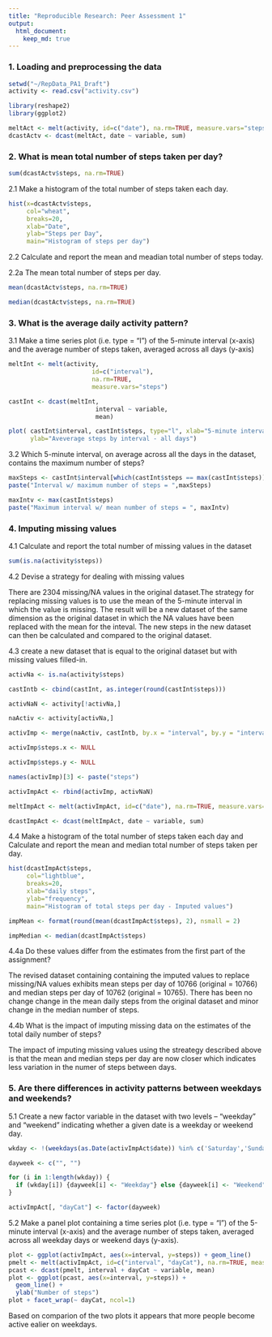 ```yaml
---
title: "Reproducible Research: Peer Assessment 1"
output: 
  html_document:
    keep_md: true
---
```



### 1. Loading and preprocessing the data

```r
setwd("~/RepData_PA1_Draft")
activity <- read.csv("activity.csv")
```


```r
library(reshape2)
library(ggplot2)
```



```r
meltAct <- melt(activity, id=c("date"), na.rm=TRUE, measure.vars="steps")
dcastActv <- dcast(meltAct, date ~ variable, sum)
```


### 2. What is mean total number of steps taken per day?

```r
sum(dcastActv$steps, na.rm=TRUE)
```

2.1 Make a histogram of the total number of steps taken each day.

```r
hist(x=dcastActv$steps,
     col="wheat",
     breaks=20,
     xlab="Date",
     ylab="Steps per Day",
     main="Histogram of steps per day")
```

2.2 Calculate and report the mean and meadian total number of steps today.

2.2a The mean total number of steps per day.

```r
mean(dcastActv$steps, na.rm=TRUE)

median(dcastActv$steps, na.rm=TRUE)

```


### 3. What is the average daily activity pattern?

3.1 Make a time series plot (i.e. type = "l") of the 5-minute interval (x-axis) and the average number 
of steps taken, averaged across all days (y-axis)

```r
meltInt <- melt(activity, 
                       id=c("interval"), 
                       na.rm=TRUE, 
                       measure.vars="steps")

castInt <- dcast(meltInt, 
                        interval ~ variable, 
                        mean)

plot( castInt$interval, castInt$steps, type="l", xlab="5-minute intervals",
      ylab="Aveverage steps by interval - all days")

```


3.2 Which 5-minute interval, on average across all the days in the dataset, contains the maximum number 
of steps?

```r

maxSteps <- castInt$interval[which(castInt$steps == max(castInt$steps))]
paste("Interval w/ maximum number of steps = ",maxSteps)

maxIntv <- max(castInt$steps)
paste("Maximum interval w/ mean number of steps = ", maxIntv)  

```

### 4. Imputing missing values

4.1 Calculate and report the total number of missing values in the dataset

```r
sum(is.na(activity$steps))
```

4.2 Devise a strategy for dealing with missing values

There are 2304 missing/NA values in the original dataset.The strategy for replacing missing values is to use the mean of the 5-minute interval in which the value is missing. The result will be a new dataset of the same dimension as the original dataset in which the NA values have been replaced with the mean for the inteval.
The new steps in the new dataset can then be calculated and compared to the original dataset. 

4.3 create a new dataset that is equal to the original dataset but with missing values filled-in.

```r
activNa <- is.na(activity$steps)

castIntb <- cbind(castInt, as.integer(round(castInt$steps)))

activNaN <- activity[!activNa,]

naActiv <- activity[activNa,]

activImp <- merge(naActiv, castIntb, by.x = "interval", by.y = "interval", all=FALSE )

activImp$steps.x <- NULL

activImp$steps.y <- NULL

names(activImp)[3] <- paste("steps")

activImpAct <- rbind(activImp, activNaN)

meltImpAct <- melt(activImpAct, id=c("date"), na.rm=TRUE, measure.vars="steps")

dcastImpAct <- dcast(meltImpAct, date ~ variable, sum)
```


4.4 Make a histogram of the total number of steps taken each day and Calculate and report the mean and median total number of steps taken per day. 

```r

hist(dcastImpAct$steps,
     col="lightblue",
     breaks=20,
     xlab="daily steps",
     ylab="frequency",
     main="Histogram of total steps per day - Imputed values")

impMean <- format(round(mean(dcastImpAct$steps), 2), nsmall = 2)

impMedian <- median(dcastImpAct$steps)

```


4.4a Do these values differ from the estimates from the first part of the assignment? 

The revised dataset containing containing the imputed values to replace missing/NA values exhibits
mean steps per day of 10766 (original = 10766) and median steps per day of 10762 (original = 10765). 
There has been no change change in the mean daily steps from the original dataset and minor change in the median number of steps.

4.4b What is the impact of imputing missing data on the estimates of the total daily number of steps?

The impact of imputing missing values using the streategy described above is that the mean and median
steps per day are now closer which indicates less variation in the numer of steps between days. 

### 5. Are there differences in activity patterns between weekdays and weekends?

5.1 Create a new factor variable in the dataset with two levels – “weekday” and “weekend” indicating 
whether a given date is a weekday or weekend day.

```r

wkday <- !(weekdays(as.Date(activImpAct$date)) %in% c('Saturday','Sunday'))

dayweek <- c("", "")

for (i in 1:length(wkday)) {
  if (wkday[i]) {dayweek[i] <- "Weekday"} else {dayweek[i] <- "Weekend"}
}

activImpAct[, "dayCat"] <- factor(dayweek)
```


5.2 Make a panel plot containing a time series plot (i.e. type = "l") of the 5-minute interval (x-axis)
and the average number of steps taken, averaged across all weekday days or weekend days (y-axis). 


```r
plot <- ggplot(activImpAct, aes(x=interval, y=steps)) + geom_line()
pmelt <- melt(activImpAct, id=c("interval", "dayCat"), na.rm=TRUE, measure.vars="steps")
pcast <- dcast(pmelt, interval + dayCat ~ variable, mean)
plot <- ggplot(pcast, aes(x=interval, y=steps)) + 
  geom_line() + 
  ylab("Number of steps")
plot + facet_wrap(~ dayCat, ncol=1)
```

Based on comparion of the two plots it appears that more people become active ealier on weekdays.